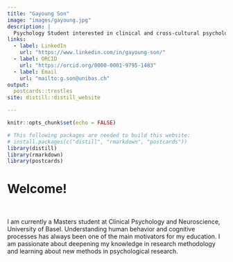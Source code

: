 ```yaml
---
title: "Gayoung Son"
image: "images/gayoung.jpg"
description: |
  Psychology Student interested in clinical and cross-cultural psychology and data science
links:
  - label: LinkedIn
    url: "https://www.linkedin.com/in/gayoung-son/"
  - label: ORCID
    url: "https://orcid.org/0000-0001-9795-1483"
  - label: Email
    url: "mailto:g.son@unibas.ch"
output:
  postcards::trestles
site: distill::distill_website

---
```


```r
knitr::opts_chunk$set(echo = FALSE)
```

```r
# This following packages are needed to build this website:
# install.packages(c("distill", "rmarkdown", "postcards"))
library(distill)
library(rmarkdown)
library(postcards)
```

# Welcome!
&nbsp;  

I am currently a Masters student at Clinical Psychology and Neuroscience, University of Basel. Understanding human behavior and cognitive processes has always been one of the main motivators for my education. I am passionate about deepening my knowledge in research methodology and learning about new methods in psychological research. 
